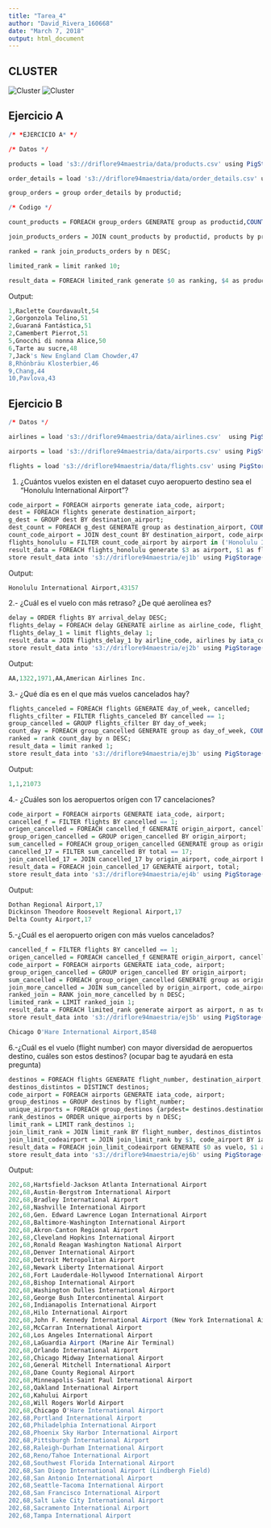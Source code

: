 ```yaml
---
title: "Tarea_4"
author: "David_Rivera_160668"
date: "March 7, 2018"
output: html_document
---
```

## CLUSTER

![Cluster](./cluster1.png)
![Cluster](./cluster2.png)



## Ejercicio A

```r
/* *EJERCICIO A* */

/* Datos */

products = load 's3://driflore94maestria/data/products.csv' using PigStorage(',') as (productid:chararray, productname:chararray, supplierid:chararray, categoryid:chararray, quantityperunit:int, unitprice:float, unitsinstock:int, unitsonorder:int, reorderlevel:int, discounted:int);

order_details = load 's3://driflore94maestria/data/order_details.csv' using PigStorage(',') as (orderid:chararray, productid:chararray, unitprice:float, quantity:int, discount:float);

group_orders = group order_details by productid;

/* Codigo */

count_products = FOREACH group_orders GENERATE group as productid,COUNT($1) as n;

join_products_orders = JOIN count_products by productid, products by productid;

ranked = rank join_products_orders by n DESC;

limited_rank = limit ranked 10;

result_data = FOREACH limited_rank generate $0 as ranking, $4 as product_name, $2 as total_orders;
```

Output:

```r
1,Raclette Courdavault,54
2,Gorgonzola Telino,51
2,Guaraná Fantástica,51
2,Camembert Pierrot,51
5,Gnocchi di nonna Alice,50
6,Tarte au sucre,48
7,Jack's New England Clam Chowder,47
8,Rhönbräu Klosterbier,46
9,Chang,44
10,Pavlova,43
```

## Ejercicio B
```r
/* Datos */ 

airlines = load 's3://driflore94maestria/data/airlines.csv'  using PigStorage(',') as (iata_code:chararray,airline:chararray);

airports = load 's3://driflore94maestria/data/airports.csv' using PigStorage(',') as (iata_code:chararray,	airport:chararray,	city:chararray,	state:chararray,	country:chararray,	latitude:float,	longitude:float); 

flights = load 's3://driflore94maestria/data/flights.csv' using PigStorage(',') as (year:int, month:int, day:int,	day_of_week:int,	airline:chararray,	flight_number:int,	tail_number:chararray,	origin_airport:chararray,	destination_airport:chararray,	scheduled_departure:int,	departure_time:int,	departure_delay:int, taxi_out:int,	wheels_off:int,	scheduled_time:int,	elapsed_time:int,	air_time:int,	distance:int,	wheels_on:int,	taxi_in:int,	scheduled_arrival:int, arrival_time:int,	arrival_delay:int,	diverted:int,	cancelled:int,	cancellation_reason:chararray,	air_system_delay:chararray,	security_delay:chararray,	airline_delay:chararray,	late_aircraft_delay:chararray,	weather_delay:chararray);


```

1. ¿Cuántos vuelos existen en el dataset cuyo aeropuerto destino sea el "Honolulu International Airport"?

```r
code_airport = FOREACH airports generate iata_code, airport;
dest = FOREACH flights generate destination_airport;
g_dest = GROUP dest BY destination_airport;
dest_count = FOREACH g_dest GENERATE group as destination_airport, COUNT($1) as n;
count_code_airport = JOIN dest_count BY destination_airport, code_airport by iata_code;
flights_honolulu = FILTER count_code_airport by airport in ('Honolulu International Airport');
result_data = FOREACH flights_honolulu generate $3 as airport, $1 as flights;
store result_data into 's3://driflore94maestria/ej1b' using PigStorage(',', '-schema');
```

Output:

```r
Honolulu International Airport,43157
```


2.- ¿Cuál es el vuelo con más retraso? ¿De qué aerolínea es?

```r
delay = ORDER flights BY arrival_delay DESC;
flights_delay = FOREACH delay GENERATE airline as airline_code, flight_number, arrival_delay;
flights_delay_1 = limit flights_delay 1;
result_data = JOIN flights_delay_1 by airline_code, airlines by iata_code;
store result_data into 's3://driflore94maestria/ej2b' using PigStorage(',', '-schema');
```

Output:

```r
AA,1322,1971,AA,American Airlines Inc.
```

3.- ¿Qué día es en el que más vuelos cancelados hay?

```r
flights_canceled = FOREACH flights GENERATE day_of_week, cancelled;
flights_cfilter = FILTER flights_canceled BY cancelled == 1;
group_cancelled = GROUP flights_cfilter BY day_of_week;
count_day = FOREACH group_cancelled GENERATE group as day_of_week, COUNT($1) as n;
ranked = rank count_day by n DESC;
result_data = limit ranked 1;
store result_data into 's3://driflore94maestria/ej3b' using PigStorage(',', '-schema');
```

Output:

```r
1,1,21073
```


4.- ¿Cuáles son los aeropuertos orígen con 17 cancelaciones?

```r
code_airport = FOREACH airports GENERATE iata_code, airport;
cancelled_f = FILTER flights BY cancelled == 1;
origen_cancelled = FOREACH cancelled_f GENERATE origin_airport, cancelled;
group_origen_cancelled = GROUP origen_cancelled BY origin_airport;
sum_cancelled = FOREACH group_origen_cancelled GENERATE group as origin_airport, COUNT($1) as total;
cancelled_17 = FILTER sum_cancelled BY total == 17;
join_cancelled_17 = JOIN cancelled_17 by origin_airport, code_airport by iata_code;
result_data = FOREACH join_cancelled_17 GENERATE airport, total;
store result_data into 's3://driflore94maestria/ej4b' using PigStorage(',', '-schema');
```

Output:

```r
Dothan Regional Airport,17
Dickinson Theodore Roosevelt Regional Airport,17
Delta County Airport,17
```


5.-¿Cuál es el aeropuerto origen con más vuelos cancelados?

```r
cancelled_f = FILTER flights BY cancelled == 1;
origen_cancelled = FOREACH cancelled_f GENERATE origin_airport, cancelled;
code_airport = FOREACH airports GENERATE iata_code, airport;
group_origen_cancelled = GROUP origen_cancelled BY origin_airport;
sum_cancelled = FOREACH group_origen_cancelled GENERATE group as origin_airport, COUNT($1) as n;
join_more_cancelled = JOIN sum_cancelled by origin_airport, code_airport by iata_code;
ranked_join = RANK join_more_cancelled by n DESC;
limited_rank = LIMIT ranked_join 1;
result_data = FOREACH limited_rank generate airport as airport, n as total_cancellations;
store result_data into 's3://driflore94maestria/ej5b' using PigStorage(',', '-schema');
```

```r
Chicago O'Hare International Airport,8548
```


6.-¿Cuál es el vuelo (flight number) con mayor diversidad de aeropuertos destino, cuáles son estos destinos? (ocupar bag te ayudará en esta pregunta)

```r
destinos = FOREACH flights GENERATE flight_number, destination_airport;
destinos_distintos = DISTINCT destinos;
code_airport = FOREACH airports GENERATE iata_code, airport;
group_destinos = GROUP destinos by flight_number;
unique_airports = FOREACH group_destinos {arpdest= destinos.destination_airport; unique_arpdes=tdiestinct arpdest; GENERATE group as flight_number, COUNT (unique_arpdes) as n}
rank_destinos = ORDER unique_airports by n DESC;
limit_rank = LIMIT rank_destinos 1;
join_limit_rank = JOIN limit_rank BY flight_number, destinos_distintos by flight_number;
join_limit_codeairport = JOIN join_limit_rank by $3, code_airport BY iata_code;
result_data = FOREACH join_limit_codeairport GENERATE $0 as vuelo, $1 as qty, $5 as aeropuerto;
store result_data into 's3://driflore94maestria/ej6b' using PigStorage(',', '-schema');
```

Output:

```r
202,68,Hartsfield-Jackson Atlanta International Airport
202,68,Austin-Bergstrom International Airport
202,68,Bradley International Airport
202,68,Nashville International Airport
202,68,Gen. Edward Lawrence Logan International Airport
202,68,Baltimore-Washington International Airport
202,68,Akron-Canton Regional Airport
202,68,Cleveland Hopkins International Airport
202,68,Ronald Reagan Washington National Airport
202,68,Denver International Airport
202,68,Detroit Metropolitan Airport
202,68,Newark Liberty International Airport
202,68,Fort Lauderdale-Hollywood International Airport
202,68,Bishop International Airport
202,68,Washington Dulles International Airport
202,68,George Bush Intercontinental Airport
202,68,Indianapolis International Airport
202,68,Hilo International Airport
202,68,John F. Kennedy International Airport (New York International Airport)
202,68,McCarran International Airport
202,68,Los Angeles International Airport
202,68,LaGuardia Airport (Marine Air Terminal)
202,68,Orlando International Airport
202,68,Chicago Midway International Airport
202,68,General Mitchell International Airport
202,68,Dane County Regional Airport
202,68,Minneapolis-Saint Paul International Airport
202,68,Oakland International Airport
202,68,Kahului Airport
202,68,Will Rogers World Airport
202,68,Chicago O'Hare International Airport
202,68,Portland International Airport
202,68,Philadelphia International Airport
202,68,Phoenix Sky Harbor International Airport
202,68,Pittsburgh International Airport
202,68,Raleigh-Durham International Airport
202,68,Reno/Tahoe International Airport
202,68,Southwest Florida International Airport
202,68,San Diego International Airport (Lindbergh Field)
202,68,San Antonio International Airport
202,68,Seattle-Tacoma International Airport
202,68,San Francisco International Airport
202,68,Salt Lake City International Airport
202,68,Sacramento International Airport
202,68,Tampa International Airport
```


